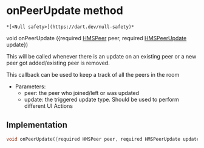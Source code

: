 # onPeerUpdate method

    *[<Null safety>](https://dart.dev/null-safety)*

void onPeerUpdate
({required [HMSPeer](../../model_hms_peer/HMSPeer-class) peer, required [HMSPeerUpdate](../../enum_hms_peer_update/HMSPeerUpdate-class) update})

<p>This will be called whenever there is an update on an existing peer
or a new peer got added/existing peer is removed.</p>
<p>This callback can be used to keep a track of all the peers in the room</p>
<ul>
<li>Parameters:
<ul>
<li>peer: the peer who joined/left or was updated</li>
<li>update: the triggered update type. Should be used to perform different UI Actions</li>
</ul>
</li>
</ul>

## Implementation

```dart
void onPeerUpdate({required HMSPeer peer, required HMSPeerUpdate update});
```
